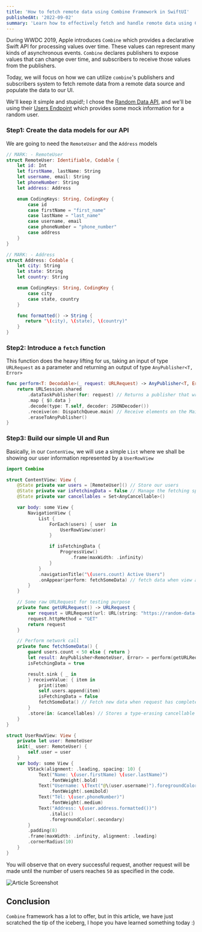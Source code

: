 ```yaml
---
title: 'How to fetch remote data using Combine Framework in SwiftUI'
publishedAt: '2022-09-02'
summary: 'Learn how to effectively fetch and handle remote data using Combine Framework in SwiftUI applications.'
---
```


During WWDC 2019, Apple introduces `Combine`  which provides a declarative Swift API for processing values over time. 
These values can represent many kinds of asynchronous events. `Combine` declares publishers to expose values that can change over time, and subscribers to receive those values from the publishers.

Today, we will focus on how we can utilize `combine`'s publishers and subscribers system to fetch remote data from a remote data source and populate the data to our UI.

We'll keep it simple and stupid!; I chose the [Random Data API](https://random-data-api.com/), and we'll be using their [Users Endpoint](https://random-data-api.com/documentation) which provides some mock information for a random user.

### Step1: Create the data models for our API
We are going to need the `RemoteUser` and the `Address` models

```swift
// MARK: - RemoteUser
struct RemoteUser: Identifiable, Codable {
    let id: Int
    let firstName, lastName: String
    let username, email: String
    let phoneNumber: String
    let address: Address

    enum CodingKeys: String, CodingKey {
        case id
        case firstName = "first_name"
        case lastName = "last_name"
        case username, email
        case phoneNumber = "phone_number"
        case address
    }
}

// MARK: - Address
struct Address: Codable {
    let city: String
    let state: String
    let country: String

    enum CodingKeys: String, CodingKey {
        case city
        case state, country
    }

    func formatted() -> String {
       return "\(city), \(state), \(country)"
    }
}
``` 

### Step2: Introduce a `fetch` function
This function does the heavy lifting for us, taking an input of type `URLRequest` as a parameter and returning an output of type `AnyPublisher<T, Error>`

```swift
func perform<T: Decodable>(_ request: URLRequest) -> AnyPublisher<T, Error> {
    return URLSession.shared
        .dataTaskPublisher(for: request) // Returns a publisher that wraps a URL session data task for a given URL request.
        .map { $0.data }
        .decode(type: T.self, decoder: JSONDecoder())
        .receive(on: DispatchQueue.main) // Receive elements on the Main Queue
        .eraseToAnyPublisher()
}
``` 

### Step3: Build our simple UI and Run
Basically, in our `ContenView`, we will use a simple `List` where we shall be showing our user information represented by a `UserRowView`

```swift
import Combine

struct ContentView: View {
    @State private var users = [RemoteUser]() // Store our users
    @State private var isFetchingData = false // Manage the fetching spinner
    @State private var cancellables = Set<AnyCancellable>()

    var body: some View {
        NavigationView {
            List {
                ForEach(users) { user  in
                    UserRowView(user)
                }

                if isFetchingData {
                    ProgressView()
                        .frame(maxWidth: .infinity)
                }
            }
            .navigationTitle("\(users.count) Active Users")
            .onAppear(perform: fetchSomeData) // fetch data when view appears
        }
    }

    // Some raw URLRequest for testing purpose 
    private func getURLRequest() -> URLRequest {
        var request = URLRequest(url: URL(string: "https://random-data-api.com/api/v2/users")!)
        request.httpMethod = "GET"
        return request
    }

    // Perform network call
    private func fetchSomeData() {
        guard users.count < 50 else { return }
        let result: AnyPublisher<RemoteUser, Error> = perform(getURLRequest())
        isFetchingData = true

        result.sink { _ in
        } receiveValue: { item in
            print(item)
            self.users.append(item)
            isFetchingData = false
            fetchSomeData() // Fetch new data when request has completed
        }
        .store(in: &cancellables) // Stores a type-erasing cancellable instance.
    }
}
``` 

```swift
struct UserRowView: View {
    private let user: RemoteUser
    init(_ user: RemoteUser) {
        self.user = user
    }
    var body: some View {
        VStack(alignment: .leading, spacing: 10) {
            Text("Name: \(user.firstName) \(user.lastName)")
                .fontWeight(.bold)
            Text("Username: \(Text("@\(user.username)").foregroundColor(.accentColor))")
                .fontWeight(.semibold)
            Text("Tél: \(user.phoneNumber)")
                .fontWeight(.medium)
            Text("Address: \(user.address.formatted())")
                .italic()
                .foregroundColor(.secondary)
        }
        .padding(8)
        .frame(maxWidth: .infinity, alignment: .leading)
        .cornerRadius(10)
    }
}
``` 

You will observe that on every successful request, another request will be made until the number of users reaches `50` as specified in the code.

![Article Screenshot](https://cdn.hashnode.com/res/hashnode/image/upload/v1662150713242/ZMA7O5ktb.png)

## Conclusion

`Combine` framework has a lot to offer, but in this article, we have just scratched the tip of the iceberg, I hope you have learned something today :)
